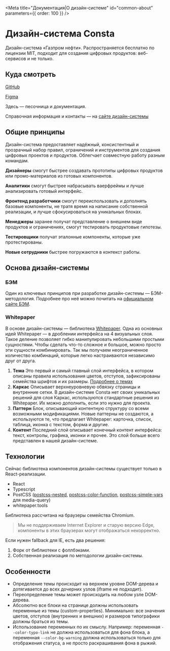 
<Meta title="Документация|О дизайн-системе" id="common-about" parameters={{ order: 100 }} />

# Дизайн-система Consta

Дизайн-система «Газпром нефти». Распространяется бесплатно по лицензии MIT, подходит для создания цифровых продуктов: веб-сервисов и не только.

## Куда смотреть

[GitHub](https://github.com/gazprom-neft/consta-uikit)

[Figma](https://www.figma.com/@consta)

Здесь — песочница и документация.

Справочная информация и контакты — на [сайте дизайн-системы](http://consta.gazprom-neft.ru)

## Общие принципы

Дизайн-система предоставляет надёжный, консистентный и прозрачный набор правил, ограничений и инструментов для создания цифровых проектов и продуктов. Облегчает совместную работу разным командам.

**Дизайнеры** смогут быстрее создавать прототипы цифровых продуктов или промо-материалов из готовых компонентов.

**Аналитики** смогут быстрее набрасывать ваерфреймы и лучше анализировать готовый интерфейс.

**Фронтенд разработчики** смогут переиспользовать и дополнять базовые компоненты, не тратя время на написание собственной реализации, и лучше сфокусироваться на уникальных блоках.

**Менеджеры** заранее получат представление о внешнем виде продуктов и ограничениях, смогут тестировать продуктовые гипотезы.

**Тестировщики** получат эталонные компоненты, которые уже протестированы.

**Новые сотрудники** быстрее погружаются в контекст работы.

## Основа дизайн-системы

### БЭМ

Один из ключевых принципов при разработке дизайн-системы — БЭМ-методология. Подробнее про неё можно почитать на [официальном сайте БЭМ](https://ru.bem.info/).

### Whitepaper

В основе дизайн-системы — библиотека [Whitepaper](https://whitepaper.tools). Одна из основных идей Whitepaper — в дроблении интерфейса на 4 визуальных слоя. Такое деление позволяет гибко манипулировать небольшими простыми сущностями. Чтобы сделать что-то сложное и большое, можно просто эти сущности комбинировать. Так мы получаем неограниченное количество комбинаций, которые легко настраиваются независимо друг от друга.

1. **Тема**
   Это первый и самый главный слой интерфейса, в котором описаны правила использования цветов, отступов, зафиксированы семейства шрифтов и их размеры. [Подробнее о темах](?path=/docs/components-theme--playground)
2. **Каркас**
   Описывает верхнеуровневую обвязку страницы и внутренние сетки. В дизайн-системе Consta нет своих уникальных решений для слоя Каркас, используются стандартные решения из Whitepaper. Их можно дополнить, если это нужно для проекта.
3. **Паттерн**
   Блок, описывающий контентную структуру со всеми возможными модификациями. Новые паттерны не создаются, а используются те, что предлагает Whitepaper: карточка, список, таблица, иконка с текстом, форма и другие.
4. **Контент**
   Последний слой описывает конечный контент интерфейса: текст, контролы, графика, иконки и прочее. Это слой больше всего представлен в нашей дизайн-системе.

## Технологии

Сейчас библиотека компонентов дизайн-системы существует только в React-реализации.

- React
- Typescript
- PostCSS ([postcss-nested](https://github.com/postcss/postcss-nested), [postcss-color-function](https://github.com/postcss/postcss-color-function), [postcss-simple-vars](https://github.com/postcss/postcss-simple-vars) для media-query)
- whitepaper.tools

Библиотека рассчитана на браузеры семейства Chromium.

> Мы не поддерживаем Internet Explorer и старую версию Edge, компоненты в этих браузерах могут отображаться некорректно.

Если нужен fallback для IE, есть два решения:

1. Форк от библиотеки с фоллбэками.
2. Собственная реализация по методологии дизайн-системы.

## Особенности

- Определение темы происходит на верхнем уровне DOM-дерева и дотягивается до всех дочерних узлов (iframe не подходит).
- Переопределение темы может происходить на любом узле DOM-дерева.
- Абсолютно все блоки на странице должны использовать переменные из темы (custom-properties). Минимально: все значения цветов, отступов (внутренних и внешних) и размеров типографики должны браться из темы.
- Использование переменных по их смыслу. Например: переменная `--color-typo-link` не должна использоваться для фона блока, а переменная `--color-bg-warning` должна использоваться только для отображения статуса, а не просто раскрашивания фона в рыжий.
